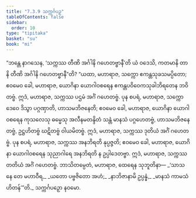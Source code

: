 ```yaml
---
title: "7.3.9 သက္ကင်္ဂပဉှ"
tableOfContents: false
sidebar:
  order: 10
type: "tipitaka"
basket: "su"
book: "mi"
---
```



<DynamicBreadcrumb />

<Division number="253" book="mi">

<Paragraph number="1820" book="mi">
“ဘန္တေ နာဂသေန, ‘သက္ကဿ တီဏိ အင်္ဂါနိ ဂဟေတဗ္ဗာနီ’တိ ယံ ဝဒေသိ, ကတမာနိ တာနိ တီဏိ အင်္ဂါနိ ဂဟေတဗ္ဗာနီ”တိ? “ယထာ, မဟာရာဇ, သက္ကော ဧကန္တသုခသမပ္ပိတော; ဧဝမေဝ ခေါ, မဟာရာဇ, ယောဂိနာ ယောဂါဝစရေန ဧကန္တပဝိဝေကသုခါဘိရတေန ဘဝိတဗ္ဗံ. ဣဒံ, မဟာရာဇ, သက္ကဿ ပဌမံ အင်္ဂံ ဂဟေတဗ္ဗံ.
</Paragraph>

<Paragraph number="1821" book="mi">
ပုန စပရံ, မဟာရာဇ, သက္ကော ဒေဝေ ဒိသွာ ပဂ္ဂဏှာတိ, ဟာသမဘိဇနေတိ; ဧဝမေဝ ခေါ, မဟာရာဇ, ယောဂိနာ ယောဂါဝစရေန ကုသလေသု ဓမ္မေသု အလီနမတန္ဒိတံ သန္တံ မာနသံ ပဂ္ဂဟေတဗ္ဗံ, ဟာသမဘိဇနေတဗ္ဗံ, ဥဋ္ဌဟိတဗ္ဗံ ဃဋိတဗ္ဗံ ဝါယမိတဗ္ဗံ. ဣဒံ, မဟာရာဇ, သက္ကဿ ဒုတိယံ အင်္ဂံ ဂဟေတဗ္ဗံ.
</Paragraph>

<Paragraph number="1822" book="mi">
ပုန စပရံ, မဟာရာဇ, သက္ကဿ အနဘိရတိ နုပ္ပဇ္ဇတိ; ဧဝမေဝ ခေါ, မဟာရာဇ, ယောဂိနာ ယောဂါဝစရေန သုညာဂါရေ အနဘိရတိ န ဥပ္ပါဒေတဗ္ဗာ. ဣဒံ, မဟာရာဇ, သက္ကဿ တတိယံ အင်္ဂံ ဂဟေတဗ္ဗံ. ဘာသိတမ္ပေတံ, မဟာရာဇ, ထေရေန သုဘူတိနာ—
</Paragraph>

<Paragraph number="1823" type="verses" book="mi">
_‘သာသနေ တေ မဟာဝီရ,_  
_ယတော ပဗ္ဗဇိတော အဟံ;_  
_နာဘိဇာနာမိ ဥပ္ပန္နံ,_  
_မာနသံ ကာမသံဟိတန်’”တိ._  


</Paragraph>
</Division>

<Paragraph number="1824" type="center" book="mi">
သက္ကင်္ဂပဉှော နဝမော.
</Paragraph>